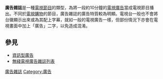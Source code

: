 {{unreferenced|time=2013-4-3|3=2013-31}}

'''廣告雜誌'''是一種[[電視節目|電視節目]]的類型，為將一段約10分鐘的[[電視廣告|電視廣告]]當成電視節目播出。不同於[[電視購物|電視購物]]的節目，廣告雜誌的廣告特質較為明顯。電視台一般也不會將台徽顯示出來或為其配上字幕，就如一般的電視廣告一樣，但部份情況下亦會在電視畫面中加上「廣告」二字，以免造成混淆。

==參見==
*[[資訊型廣告|資訊型廣告]]
*[[無綫電視廣告雜誌列表|無綫電視廣告雜誌列表]]

{{media-stub}}
[[Category:廣告雜誌|]]
[[Category:廣告|Category:廣告]]